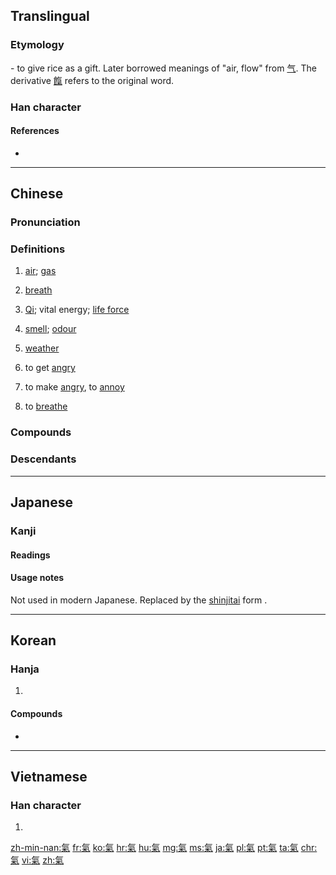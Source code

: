 {{also|气|気|炁}}
==Translingual==
{{Han simplified forms|氣|気|气}}

===Etymology===
{{Han compound|气|米|c1=p|c2=s|t2=rice|ls=psc}} - to give rice as a gift. Later borrowed meanings of "air, flow" from [[气]]. The derivative [[餼]] refers to the original word.

===Han character===
{{Han char|rn=84|rad=气|as=06|sn=10|four=80917|canj=ONFD|ids=⿹气米}}

====References====
* {{Han ref|kx=0599.120|dkj=17059|dj=0990.260|hdz=32011.140|uh=6C23|ud=27683|bh=AEF0|bd=44784}}

----

==Chinese==
{{zh-forms|s=气}}

===Pronunciation===
{{zh-pron
|m=qì
|ma=Zh-qì.ogg
|c=hei3
|h=pfs=hi
|md=ké
|mn=khì/khùi
|mn_note=khùi - vernacular, khì - literary
|w=2qi
|mc=y
|oc=y
|cat=n,v
}}

===Definitions===
{{zh-hanzi}}

# [[air]]; [[gas]]
#: {{zh-l|天然氣|natural gas}}
#: {{zh-usex|出去 透 透氣！|Go out to breathe fresh '''air'''!}}
#: {{zh-usex|輪胎 漏 '''氣''' 了。|The tire leaks '''air'''.}}
# [[breath]]
#: {{zh-usex|喘不過'''氣''' 來|to be out of '''breath'''}}
#: {{zh-usex|我 會 戰鬥 到 最后 一 口 '''氣'''。|I will fight to my last '''breath'''.}}
# {{cx|Chinese philosophy|lang=zh}} [[qi|Qi]]; vital energy; [[life force]]
# [[smell]]; [[odour]]
#: {{zh-l|氣味|smell}}
#: {{zh-usex|把 廚炊 的 煙火 '''氣''' 從 衣服 上 去掉 是 很 難 的。|It is difficult to remove the '''smell''' of cooking from clothes.}}
# [[weather]]
#: {{zh-l|天氣|weather}}
# to get [[angry]]
#: {{zh-l|生氣|to get angry}}
# to make [[angry]], to [[annoy]]
#: {{zh-usex|別 '''氣''' 我！|Don't '''annoy''' me!}}
# to [[breathe]]

===Compounds===
{{der5
|{{zh-l|氣昂昂/气昂昂}}
|{{zh-l|氣泵/气泵}}
|{{zh-l|氣不打一處來/气不打一处来}}
|{{zh-l|氣不忿兒/气不忿儿}}
|{{zh-l|氣不公/气不公}}
|{{zh-l|氣不過/气不过}}
|{{zh-l|氣不平/气不平}}
|{{zh-l|氣沖沖/气冲冲}}
|{{zh-l|氣沖牛鬥/气冲牛斗}}
|{{zh-l|氣沖鬥牛/气冲斗牛}}
|{{zh-l|氣沖霄漢/气冲霄汉}}
|{{zh-l|氣喘/气喘}}
|{{zh-l|氣喘喘/气喘喘}}
|{{zh-l|氣喘吁吁/气喘吁吁}}
|{{zh-l|氣窗/气窗}}
|{{zh-l|氣錘/气锤}}
|{{zh-l|氣粗/气粗}}
|{{zh-l|氣墊/气垫}}
|{{zh-l|氣墊船/气垫船}}
|{{zh-l|氣度/气度}}
|{{zh-l|氣短/气短}}
|{{zh-l|氣閥/气阀}}
|{{zh-l|氣氛/气氛}}
|{{zh-l|氣忿忿/气忿忿}}
|{{zh-l|氣憤/气愤}}
|{{zh-l|氣概/气概}}
|{{zh-l|氣割/气割}}
|{{zh-l|氣功/气功}}
|{{zh-l|氣鼓鼓/气鼓鼓}}
|{{zh-l|氣管/气管}}
|{{zh-l|氣管炎/气管炎}}
|{{zh-l|氣貫長虹/气贯长虹}}
|{{zh-l|氣鍋/气锅}}
|{{zh-l|氣焊/气焊}}
|{{zh-l|氣哼哼/气哼哼}}
|{{zh-l|氣候/气候}}
|{{zh-l|氣呼呼/气呼呼}}
|{{zh-l|氣化/气化}}
|{{zh-l|氣話/气话}}
|{{zh-l|氣火/气火}}
|{{zh-l|氣急/气急}}
|{{zh-l|氣急敗壞/气急败坏}}
|{{zh-l|氣節/气节}}
|{{zh-l|氣井/气井}}
|{{zh-l|氣撅撅/气撅撅}}
|{{zh-l|氣絕/气绝}}
|{{zh-l|氣厥/气厥}}
|{{zh-l|氣孔/气孔}}
|{{zh-l|氣浪/气浪}}
|{{zh-l|氣類/气类}}
|{{zh-l|氣力/气力}}
|{{zh-l|氣量/气量}}
|{{zh-l|氣流/气流}}
|{{zh-l|氣脈/气脉}}
|{{zh-l|氣門/气门}}
|{{zh-l|氣門心/气门心}}
|{{zh-l|氣悶/气闷}}
|{{zh-l|氣囊/气囊}}
|{{zh-l|氣囔囔/气囔囔}}
|{{zh-l|氣惱/气恼}}
|{{zh-l|氣餒/气馁}}
|{{zh-l|氣逆/气逆}}
|{{zh-l|氣派/气派}}
|{{zh-l|氣泡/气泡}}
|{{zh-l|氣魄/气魄}}
|{{zh-l|氣槍/气枪}}
|{{zh-l|氣球/气球}}
|{{zh-l|氣兒不打一處來/气儿不打一处来}}
|{{zh-l|氣兒不順/气儿不顺}}
|{{zh-l|氣人/气人}}
|{{zh-l|氣嗓/气嗓}}
|{{zh-l|氣色/气色}}
|{{zh-l|氣盛/气盛}}
|{{zh-l|氣勢/气势}}
|{{zh-l|氣勢磅礴/气势磅礴}}
|{{zh-l|氣勢洶洶/气势汹汹}}
|{{zh-l|氣數/气数}}
|{{zh-l|氣態/气态}}
|{{zh-l|氣體/气体}}
|{{zh-l|氣田/气田}}
|{{zh-l|氣筒/气筒}}
|{{zh-l|氣頭上/气头上}}
|{{zh-l|氣團/气团}}
|{{zh-l|氣吞山河/气吞山河}}
|{{zh-l|氣味/气味}}
|{{zh-l|氣溫/气温}}
|{{zh-l|氣息/气息}}
|{{zh-l|氣息奄奄/气息奄奄}}
|{{zh-l|氣象/气象}}
|{{zh-l|氣象臺/气象台}}
|{{zh-l|氣象萬千/气象万千}}
|{{zh-l|氣象學/气象学}}
|{{zh-l|氣象站/气象站}}
|{{zh-l|氣性/气性}}
|{{zh-l|氣洶洶/气汹汹}}
|{{zh-l|氣胸/气胸}}
|{{zh-l|氣咻咻/气咻咻}}
|{{zh-l|氣籲籲/气吁吁}}
|{{zh-l|氣虛/气虚}}
|{{zh-l|氣壓/气压}}
|{{zh-l|氣壓表/气压表}}
|{{zh-l|氣眼/气眼}}
|{{zh-l|氣焰/气焰}}
|{{zh-l|氣宇/气宇}}
|{{zh-l|氣運/气运}}
|{{zh-l|氣韻/气韵}}
|{{zh-l|氣質/气质}}
|{{zh-l|氣壯山河/气壮山河}}
}}

===Descendants===
{{Sinoxenic-word|氣|s=気|き|기|khí}}

{{zh-cat|Elementary|Intermediate}}

----

==Japanese==

===Kanji===
{{ja-kanji|grade=|rs=气06|style=ky|shin=気}}

====Readings====
{{ja-readings
|goon=[[け]] (ke)
|kanon=[[き]] (ki)
|kun={{qualifier|rare}} [[いき]] (iki)
}}

====Usage notes====
Not used in modern Japanese. Replaced by the [[新字体#Japanese|shinjitai]] form {{m|ja|気}}.

----

==Korean==

===Hanja===
{{ko-hanja|hangeul=기|eumhun=|mr=ki|y=ki}}

# {{defn|lang=ko|sort=气06}}

====Compounds====
* {{l|ko|感氣|tr=[[감기]], gamgi}}

----

==Vietnamese==

===Han character===
{{vi-hantu|[[khí]]|rs=气06}}

# {{defn|lang=vi|sort=气06}}

[[zh-min-nan:氣]]
[[fr:氣]]
[[ko:氣]]
[[hr:氣]]
[[hu:氣]]
[[mg:氣]]
[[ms:氣]]
[[ja:氣]]
[[pl:氣]]
[[pt:氣]]
[[ta:氣]]
[[chr:氣]]
[[vi:氣]]
[[zh:氣]]
